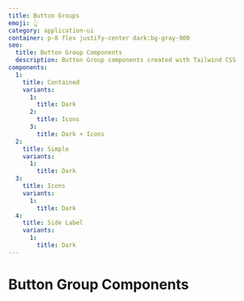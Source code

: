 ```yaml
---
title: Button Groups
emoji: 👆
category: application-ui
container: p-8 flex justify-center dark:bg-gray-900
seo:
  title: Button Group Components
  description: Button Group components created with Tailwind CSS
components:
  1:
    title: Contained
    variants:
      1:
        title: Dark
      2:
        title: Icons
      3:
        title: Dark + Icons
  2:
    title: Simple
    variants:
      1:
        title: Dark
  3:
    title: Icons
    variants:
      1:
        title: Dark
  4:
    title: Side Label
    variants:
      1:
        title: Dark
---
```


# Button Group Components

<List
  componentsData={componentsArray}
  componentContainer={componentContainer}
/>
